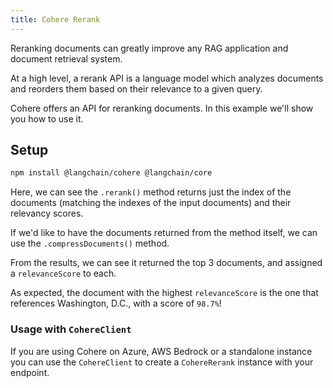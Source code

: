 ```yaml
---
title: Cohere Rerank
---
```


Reranking documents can greatly improve any RAG application and document retrieval system.

At a high level, a rerank API is a language model which analyzes documents and reorders them based on their relevance to a given query.

Cohere offers an API for reranking documents. In this example we'll show you how to use it.

## Setup


```bash npm
npm install @langchain/cohere @langchain/core
```


<CohereRerank />

Here, we can see the `.rerank()` method returns just the index of the documents (matching the indexes of the input documents) and their relevancy scores.

If we'd like to have the documents returned from the method itself, we can use the `.compressDocuments()` method.


<CohereRerankCompressor />

From the results, we can see it returned the top 3 documents, and assigned a `relevanceScore` to each.

As expected, the document with the highest `relevanceScore` is the one that references Washington, D.C., with a score of `98.7%`!

### Usage with `CohereClient`

If you are using Cohere on Azure, AWS Bedrock or a standalone instance you can use the `CohereClient` to create a `CohereRerank` instance with your endpoint.


<CohereRerankCustomClient />
